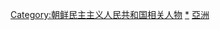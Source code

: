 {{Commons category|People of North Korea}}

[[Category:朝鲜民主主义人民共和国相关人物|Category:朝鲜民主主义人民共和国相关人物]]
[[Category:朝鮮半島人|*]]
[[Category:各國人物|亞洲]]